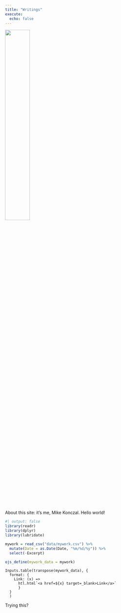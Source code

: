 ```yaml
---
title: "Writings"
execute:
  echo: false
---
```


::: column-screen-inset
![](images/mkonczal%20cspan.png){fig-align="center" width="40%"}

About this site: it's me, Mike Konczal. Hello world!

```r
#| output: false
library(readr)
library(dplyr)
library(lubridate)

mywork = read_csv("data/mywork.csv") %>%
  mutate(Date = as.Date(Date, "%m/%d/%y")) %>%
  select(-Excerpt)

ojs_define(mywork_data = mywork)
```

```ojs
Inputs.table(transpose(mywork_data), {
  format: {
    Link: (x) =>
      htl.html`<a href=${x} target=_blank>Link</a>`
      }
  }
  )
```

Trying this?
:::
